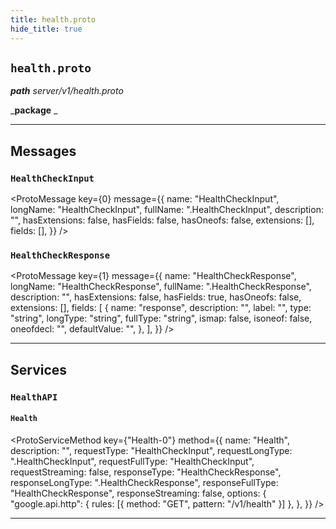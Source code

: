 ```yaml
---
title: health.proto
hide_title: true
---
```



## `health.proto`

_**path** server/v1/health.proto_

_**package** _

---

## Messages

### `HealthCheckInput`

<ProtoMessage
  key={0}
  message={{
    name: "HealthCheckInput",
    longName: "HealthCheckInput",
    fullName: ".HealthCheckInput",
    description: "",
    hasExtensions: false,
    hasFields: false,
    hasOneofs: false,
    extensions: [],
    fields: [],
  }}
/>

### `HealthCheckResponse`

<ProtoMessage
  key={1}
  message={{
    name: "HealthCheckResponse",
    longName: "HealthCheckResponse",
    fullName: ".HealthCheckResponse",
    description: "",
    hasExtensions: false,
    hasFields: true,
    hasOneofs: false,
    extensions: [],
    fields: [
      {
        name: "response",
        description: "",
        label: "",
        type: "string",
        longType: "string",
        fullType: "string",
        ismap: false,
        isoneof: false,
        oneofdecl: "",
        defaultValue: "",
      },
    ],
  }}
/>

---

## Services

### `HealthAPI`

#### `Health`

<ProtoServiceMethod
  key={"Health-0"}
  method={{
    name: "Health",
    description: "",
    requestType: "HealthCheckInput",
    requestLongType: ".HealthCheckInput",
    requestFullType: "HealthCheckInput",
    requestStreaming: false,
    responseType: "HealthCheckResponse",
    responseLongType: ".HealthCheckResponse",
    responseFullType: "HealthCheckResponse",
    responseStreaming: false,
    options: {
      "google.api.http": { rules: [{ method: "GET", pattern: "/v1/health" }] },
    },
  }}
/>

---
